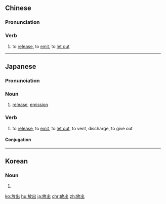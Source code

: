 ==Chinese==
{{zh-forms}}

===Pronunciation===
{{zh-pron
|m=fàngchū
|c=fong1 ceot1
|h=pfs=piong-chhut
|md=huóng-chók
|mn=pàng-chhut
|w=2faan tsheq
|cat=v
}}

===Verb===
{{zh-verb}}

# to [[release]], to [[emit]], to [[let out]]

----

==Japanese==
{{ja-kanjitab|ほう|しゅつ|yomi=o}}

===Pronunciation===
{{ja-pron|ほうしゅつ|y=o}}

===Noun===
{{ja-noun|ほうしゅつ}}

# [[release]], [[emission]]

===Verb===
{{ja-verb-suru|ほうしゅつ}}

# to [[release]], to [[emit]], to [[let out]], to vent, discharge, to give out

====Conjugation====
{{ja-suru|ほうしゅつ}}

----

==Korean==
{{ko-hanjatab}}

===Noun===
{{ko-noun|hangeul=방출}}

# {{hanja form of|방출|[[release]], [[emission]]}}

[[ko:放出]]
[[hu:放出]]
[[ja:放出]]
[[chr:放出]]
[[zh:放出]]
